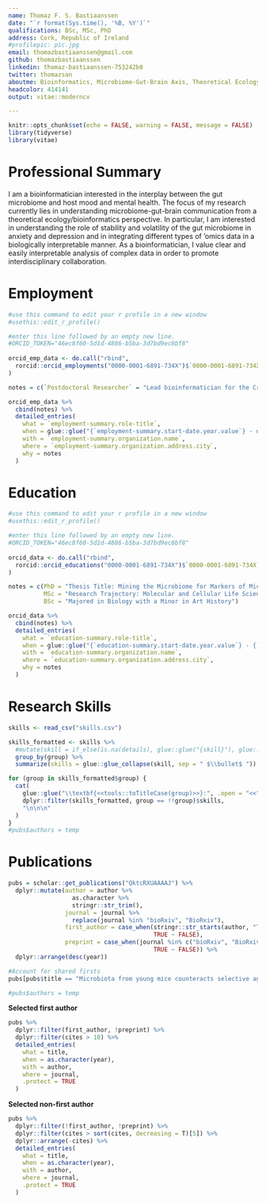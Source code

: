 ```yaml
---
name: Thomaz F. S. Bastiaanssen
date: "`r format(Sys.time(), '%B, %Y')`"
qualifications: BSc, MSc, PhD
address: Cork, Republic of Ireland
#profilepic: pic.jpg
email: thomazbastiaanssen@gmail.com
github: thomazbastiaanssen
linkedin: thomaz-bastiaanssen-753242b0
twitter: thomazsan
aboutme: Bioinformatics, Microbiome-Gut-Brain Axis, Theoretical Ecology
headcolor: 414141
output: vitae::moderncv

---
```


```r
knitr::opts_chunk$set(echo = FALSE, warning = FALSE, message = FALSE)
library(tidyverse)
library(vitae)
```

# Professional Summary

I am a bioinformatician interested in the interplay between the gut microbiome and host mood and mental health. 
The focus of my research currently lies in understanding microbiome-gut-brain communication from a theoretical ecology/bioinformatics perspective. In particular, I am interested in understanding the role of stability and volatility of the gut microbiome in anxiety and depression and in integrating different types of ‘omics data in a biologically interpretable manner. As a bioinformatician, I value clear and easily interpretable analysis of complex data in order to promote interdisciplinary collaboration.

# Employment
```r

#use this command to edit your r profile in a new window
#usethis::edit_r_profile()

#enter this line followed by an empty new line. 
#ORCID_TOKEN="46ec8f60-5d1d-4886-b5ba-3d7bd9ec8bf8"
           
orcid_emp_data <- do.call("rbind",
  rorcid::orcid_employments("0000-0001-6891-734X")$`0000-0001-6891-734X`$`affiliation-group`$summaries
)

notes = c(`Postdoctoral Researcher` = "Lead bioinformatician for the Cryanlab")

orcid_emp_data %>%
  cbind(notes) %>%
  detailed_entries(
    what = `employment-summary.role-title`,
    when = glue::glue("{`employment-summary.start-date.year.value`} - now"),
    with = `employment-summary.organization.name`,
    where = `employment-summary.organization.address.city`, 
    why = notes
  )

```

# Education
```r

#use this command to edit your r profile in a new window
#usethis::edit_r_profile()

#enter this line followed by an empty new line. 
#ORCID_TOKEN="46ec8f60-5d1d-4886-b5ba-3d7bd9ec8bf8"
           
orcid_data <- do.call("rbind",
  rorcid::orcid_educations("0000-0001-6891-734X")$`0000-0001-6891-734X`$`affiliation-group`$summaries
)

notes = c(PhD = "Thesis Title: Mining the Microbiome for Markers of Microbiota-Gut-Brain Communication and Mental Health", 
          MSc = "Research Trajectory: Molecular and Cellular Life Sciences - Bioinformatics", 
          BSc = "Majored in Biology with a Minor in Art History")

orcid_data %>%
  cbind(notes) %>%
  detailed_entries(
    what = `education-summary.role-title`,
    when = glue::glue("{`education-summary.start-date.year.value`} - {`education-summary.end-date.year.value`}"),
    with = `education-summary.organization.name`,
    where = `education-summary.organization.address.city`, 
    why = notes
  )

```

# Research Skills

```r

skills <- read_csv("skills.csv")

skills_formatted <- skills %>% 
  #mutate(skill = if_else(is.na(details), glue::glue("{skill}"), glue::glue("{skill})"))) %>% 
  group_by(group) %>% 
  summarize(skills = glue::glue_collapse(skill, sep = " $\\bullet$ "))

for (group in skills_formatted$group) {
  cat(
    glue::glue("\\textbf{<<tools::toTitleCase(group)>>}:", .open = "<<", .close = ">>"),
    dplyr::filter(skills_formatted, group == !!group)$skills,
    "\n\n\n"
  )
}
#pubs$authors = temp
```
\newpage

# Publications

```r

pubs = scholar::get_publications("QktcRXUAAAAJ") %>% 
  dplyr::mutate(author = author %>% 
                  as.character %>% 
                  stringr::str_trim(),
                journal = journal %>% 
                  replace(journal %in% "bioRxiv", "BioRxiv"), 
                first_author = case_when(stringr::str_starts(author, "TFS Bastiaanssen") ~ TRUE,
                                         TRUE ~ FALSE),
                preprint = case_when(journal %in% c("bioRxiv", "BioRxiv") ~ TRUE,
                                         TRUE ~ FALSE)) %>% 
  dplyr::arrange(desc(year))

#Account for shared firsts
pubs[pubs$title == "Microbiota from young mice counteracts selective age-associated behavioral deficits",]$first_author <- TRUE

#pubs$authors = temp
```


**Selected first author**

```r
pubs %>% 
  dplyr::filter(first_author, !preprint) %>% 
  dplyr::filter(cites > 10) %>%
  detailed_entries(
    what = title,
    when = as.character(year),
    with = author,
    where = journal, 
    .protect = TRUE
  )
```

**Selected non-first author**

```r
pubs %>% 
  dplyr::filter(!first_author, !preprint) %>% 
  dplyr::filter(cites > sort(cites, decreasing = T)[5]) %>%
  dplyr::arrange(-cites) %>%
  detailed_entries(
    what = title,
    when = as.character(year),
    with = author,
    where = journal, 
    .protect = TRUE
  )
```


<!-- # Relevant Skills -->
<!-- ```{r} -->
<!-- cvskill("Data Analysis", c("Visualisation", "Data Cleaning", "Forecasting", "Modelling", "Communication", "Inference", "Machine Learning", "Web Scraping")) -->
<!-- cvskill("Programming", c("R", "Python", "SQL", "Java", "C", "C++", "HTML/CSS", "TeX", "MATLAB")) -->
<!-- ``` -->

